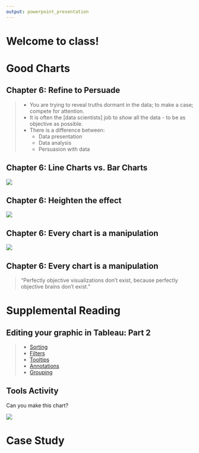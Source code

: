 ```yaml
---
output: powerpoint_presentation
---
```


# Welcome to class! {data-background=#f7d754}

# Good Charts {data-background=#f7d754}

## Chapter 6: Refine to Persuade

> - You are trying to reveal truths dormant in the data; to make a case; compete for attention.
> - It is often the [data scientists] job to *show* all the data - to be as objective as possible.
> - There is a difference between:
>    - Data presentation
>    - Data analysis
>    - Persuasion with data

## Chapter 6: Line Charts vs. Bar Charts

![](images/gc/ch6_barvline.png)

## Chapter 6: Heighten the effect

![](images/gc/ch6_case_beer.png)

## Chapter 6: Every chart is a manipulation

![](images/gc/ch6_same_line.png)

## Chapter 6: Every chart is a manipulation

>"Perfectly objective visualizations don't exist, because perfectly objective brains don't exist."

# Supplemental Reading {data-background=#f7d754}

##  Editing your graphic in Tableau: Part 2

> - [Sorting](https://help.tableau.com/current/pro/desktop/en-us/sortgroup_sorting_computed_howto.htm)
> - [Filters](https://www.tableau.com/learn/tutorials/on-demand/ways-filter)
> - [Tooltips](https://www.tableau.com/learn/tutorials/on-demand/tooltips)
> - [Annotations](https://help.tableau.com/current/pro/desktop/en-us/annotations_annotations_add.htm)
> - [Grouping](https://www.tableau.com/learn/tutorials/on-demand/grouping)


## Tools Activity

Can you make this chart?

![](images/popular_marathons.png)


# Case Study {data-background=#f7d754}
